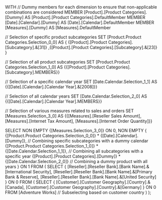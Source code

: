 WITH 
  // Dummy members for each dimension to ensure that non-applicable combinations are considered
  MEMBER [Product].[Product Categories].[Dummy] AS 
    [Product].[Product Categories].DefaultMember 
  MEMBER [Date].[Calendar].[Dummy] AS 
    [Date].[Calendar].DefaultMember 
  MEMBER [Measures].[Dummy] AS 
    [Measures].DefaultMember 

  // Selection of specific product subcategories
  SET [Product.Product Categories.Selection_0_0] AS 
    {
      {[Product].[Product Categories].[Subcategory].&[31]}
     ,{[Product].[Product Categories].[Subcategory].&[23]}
    } 

  // Selection of all product subcategories
  SET [Product.Product Categories.Selection_1_0] AS 
    {{[Product].[Product Categories].[Subcategory].MEMBERS}} 

  // Selection of a specific calendar year
  SET [Date.Calendar.Selection_1_1] AS 
    {{[Date].[Calendar].[Calendar Year].&[2008]}} 

  // Selection of all calendar years
  SET [Date.Calendar.Selection_2_0] AS 
    {{[Date].[Calendar].[Calendar Year].MEMBERS}} 

  // Selection of various measures related to sales and orders
  SET [Measures.Selection_3_0] AS 
    {{[Measures].[Reseller Sales Amount], [Measures].[Internet Tax Amount], [Measures].[Internet Order Quantity]}} 

SELECT 
  NON EMPTY {[Measures.Selection_3_0]} ON 0,
  NON EMPTY {
      {[Product.Product Categories.Selection_0_0]}
    * 
      {[Date].[Calendar].[Dummy]}, // Combining specific subcategories with a dummy calendar
      {[Product.Product Categories.Selection_1_0]}
    * 
      {[Date.Calendar.Selection_1_1]}, // Combining all subcategories with a specific year
      {[Product].[Product Categories].[Dummy]}
    * 
      {[Date.Calendar.Selection_2_0]} // Combining a dummy product with all years
  } ON 1
FROM 
(
  SELECT 
    {
      [Reseller].[Reseller Bank].[Bank Name].&[International Security],
      [Reseller].[Reseller Bank].[Bank Name].&[Primary Bank & Reserve],
      [Reseller].[Reseller Bank].[Bank Name].&[United Security]
    } ON 0
  FROM 
  (
    SELECT 
      {
        [Customer].[Customer Geography].[Country].&[Canada],
        [Customer].[Customer Geography].[Country].&[Germany]
      } ON 0
    FROM [Adventure Works] // Subselecting based on customer country
  )
);
